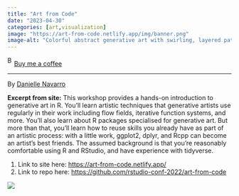 ```yaml
---
title: "Art from Code"
date: "2023-04-30"
categories: [art,visualization]
image: "https://art-from-code.netlify.app/img/banner.png"
image-alt: "Colorful abstract generative art with swirling, layered patterns in vibrant shades of red, blue, green, and yellow, resembling a digital, fractal-like vortex on a black background."
---
```


<link href="https://fonts.googleapis.com/css?family=Cookie" rel="stylesheet"><a class="bmc-button" target="_blank" href="https://www.buymeacoffee.com/JoscelinRocha">![Buy me a coffee](https://cdn.buymeacoffee.com/buttons/bmc-new-btn-logo.svg){alt="Buy me a coffee" width="15" height="21"}Buy me a coffee</a>

------------------------------------------------------------------------

By [Danielle Navarro](https://art-from-code.netlify.app/)

**Excerpt from site:** This workshop provides a hands-on introduction to generative art in R. You'll learn artistic techniques that generative artists use regularly in their work including flow fields, iterative function systems, and more. You'll also learn about R packages specialised for generative art. But more than that, you'll learn how to reuse skills you already have as part of an artistic process: with a little work, ggplot2, dplyr, and Rcpp can become an artist's best friends. The assumed background is that you're reasonably comfortable using R and RStudio, and have experience with tidyverse.

1.  Link to site here: <https://art-from-code.netlify.app/>
2.  Link to repo here: <https://github.com/rstudio-conf-2022/art-from-code>

![](https://art-from-code.netlify.app/img/banner.png)
